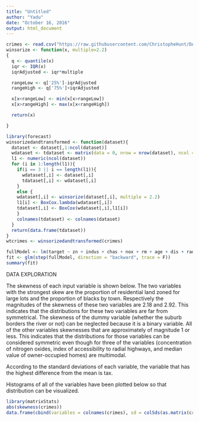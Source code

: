 ```yaml
---
title: "Untitled"
author: "Yadu"
date: "October 16, 2016"
output: html_document
---
```


```r
crimes <- read.csv("https://raw.githubusercontent.com/ChristopheHunt/DATA-621-Group-1/master/Homework%203/crime-training-data.csv")
winsorize <- function(x, multiple=2.2)
{
  q <- quantile(x)
  iqr <- IQR(x)
  iqrAdjusted <- iqr*multiple

  rangeLow <- q['25%']-iqrAdjusted
  rangeHigh <- q['75%']+iqrAdjusted

  x[x<rangeLow] <- min(x[x>rangeLow])
  x[x>rangeHigh] <- max(x[x<rangeHigh])

  return(x)  

}
```

```r
library(forecast)
winsorizedandtransformed <- function(dataset){
  dataset <- dataset[,1:ncol(dataset)]
  wdataset <- tdataset <- matrix(data = 0, nrow = nrow(dataset), ncol = ncol(dataset))
  l1 <- numeric(ncol(dataset))
  for (i in 1:length(l1)){
    if(i == 3 || i == length(l1)){
      wdataset[,i] <- dataset[,i]
      tdataset[,i] <- wdataset[,i]
    }
    else {
    wdataset[,i] <- winsorize(dataset[,i], multiple = 2.2)
    l1[i] <- BoxCox.lambda(wdataset[,i])
    tdataset[,i] <- BoxCox(wdataset[,i],l1[i])
    }
    colnames(tdataset) <- colnames(dataset)
  }
  return(data.frame(tdataset))
}
wtcrimes <- winsorizedandtransformed(crimes)
```

```r
fullModel <- lm(target ~ zn + indus + chas + nox + rm + age + dis + rad + tax + ptratio + black + lstat + medv, data = na.omit(wtcrimes))
fit <- glm(step(fullModel, direction = "backward", trace = F))
summary(fit)
```

DATA EXPLORATION

The skewness of each input variable is shown below. The two variables with the strongest skew are the proportion of residential land zoned for large lots and the proportion of blacks by town. Respectively the magnitudes of the skewness of these two variables are 2.18 and 2.92. This indicates that the distributions for these two variables are far from symmetrical. The skewness of the dummy variable (whether the suburb borders the river or not) can be neglected because it is a binary variable. All of the other variables skewnesses that are approximately of magnitude 1 or less. This indicates that the distributions for those variables can be considered symmetric even though for three of the variables (concentration of nitrogen oxides, index of accessibility to radial highways, and median value of owner-occupied homes) are multimodal.

According to the standard deviations of each variable, the variable that has the highest difference from the mean is tax. 

Histograms of all of the variables have been plotted below so that distribution can be visualized. 

```r
library(matrixStats)
abs(skewness(crimes))
data.frame(cbind(variables = colnames(crimes), sd = colSds(as.matrix(crimes))))
```


